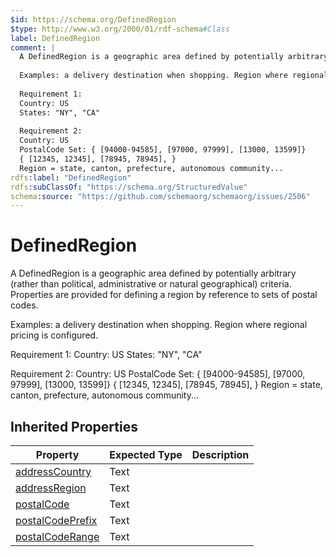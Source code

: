 ```yaml
---
$id: https://schema.org/DefinedRegion
$type: http://www.w3.org/2000/01/rdf-schema#Class
label: DefinedRegion
comment: |
  A DefinedRegion is a geographic area defined by potentially arbitrary (rather than political, administrative or natural geographical) criteria. Properties are provided for defining a region by reference to sets of postal codes.
  
  Examples: a delivery destination when shopping. Region where regional pricing is configured.
  
  Requirement 1:
  Country: US
  States: "NY", "CA"
  
  Requirement 2:
  Country: US
  PostalCode Set: { [94000-94585], [97000, 97999], [13000, 13599]}
  { [12345, 12345], [78945, 78945], }
  Region = state, canton, prefecture, autonomous community...
rdfs:label: "DefinedRegion"
rdfs:subClassOf: "https://schema.org/StructuredValue"
schema:source: "https://github.com/schemaorg/schemaorg/issues/2506"
---
```


# DefinedRegion

A DefinedRegion is a geographic area defined by potentially arbitrary (rather than political, administrative or natural geographical) criteria. Properties are provided for defining a region by reference to sets of postal codes.

Examples: a delivery destination when shopping. Region where regional pricing is configured.

Requirement 1:
Country: US
States: "NY", "CA"

Requirement 2:
Country: US
PostalCode Set: { [94000-94585], [97000, 97999], [13000, 13599]}
{ [12345, 12345], [78945, 78945], }
Region = state, canton, prefecture, autonomous community...

## Inherited Properties

| Property | Expected Type | Description |
| --- | --- | --- |
| [addressCountry](https://schema.org/addressCountry) | Text |  |
| [addressRegion](https://schema.org/addressRegion) | Text |  |
| [postalCode](https://schema.org/postalCode) | Text |  |
| [postalCodePrefix](https://schema.org/postalCodePrefix) | Text |  |
| [postalCodeRange](https://schema.org/postalCodeRange) | Text |  |
